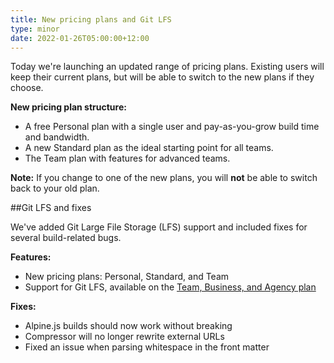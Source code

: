 ```yaml
---
title: New pricing plans and Git LFS
type: minor
date: 2022-01-26T05:00:00+12:00
---
```

Today we're launching an updated range of pricing plans. Existing users will keep their current plans, but will be able to switch to the new plans if they choose.

**New pricing plan structure:**

* A free Personal plan with a single user and pay-as-you-grow build time and bandwidth.
* A new Standard plan as the ideal starting point for all teams.
* The Team plan with features for advanced teams.

**Note:** If you change to one of the new plans, you will **not** be able to switch back to your old plan.

##Git LFS and fixes

We've added Git Large File Storage (LFS) support and included fixes for several build-related bugs.

**Features:**

* New pricing plans: Personal, Standard, and Team
* Support for Git LFS, available on the [Team, Business, and Agency plan](https://cloudcannon.com/pricing/)

**Fixes:**

* Alpine.js builds should now work without breaking
* Compressor will no longer rewrite external URLs
* Fixed an issue when parsing whitespace in the front matter
